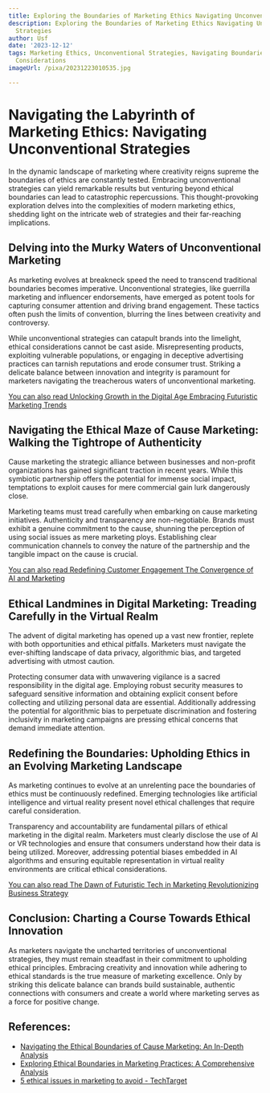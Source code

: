 ```yaml
---
title: Exploring the Boundaries of Marketing Ethics Navigating Unconventional Strategies
description: Exploring the Boundaries of Marketing Ethics Navigating Unconventional
  Strategies
author: Usf
date: '2023-12-12'
tags: Marketing Ethics, Unconventional Strategies, Navigating Boundaries, Ethical
  Considerations
imageUrl: /pixa/20231223010535.jpg

---
```

# Navigating the Labyrinth  of Marketing Ethics: Navigating Unconventional Strategies

In the dynamic landscape of marketing where  creativity reigns supreme  the boundaries of ethics are constantly tested. Embracing unconventional strategies can yield remarkable results  but venturing beyond  ethical boundaries  can lead to catastrophic repercussions.  This thought-provoking exploration delves into the complexities  of modern marketing  ethics, shedding light on the intricate web of strategies and their far-reaching implications.

## Delving into the Murky Waters of Unconventional Marketing

As marketing evolves at breakneck speed the  need to transcend traditional boundaries becomes imperative. Unconventional strategies, like guerrilla marketing and  influencer endorsements, have emerged as  potent tools for capturing consumer attention and driving brand engagement. These tactics  often push the limits of convention, blurring the  lines between creativity and controversy.

While unconventional strategies  can catapult brands into the limelight, ethical considerations cannot be  cast  aside.  Misrepresenting  products, exploiting vulnerable populations, or engaging in deceptive  advertising  practices can tarnish reputations and erode consumer trust. Striking a delicate balance between innovation and integrity is  paramount for marketers navigating the treacherous  waters  of unconventional marketing.

[You  can also read Unlocking Growth in the  Digital Age Embracing Futuristic Marketing Trends](Unlocking%20Growth%20in%20the%20Digital%20Age%20Embracing%20Futuristic%20Marketing%20Trends)


## Navigating  the Ethical Maze of Cause Marketing: Walking the Tightrope of Authenticity

Cause marketing the strategic alliance between businesses and non-profit organizations has gained significant traction in recent years. While this symbiotic partnership  offers the potential for  immense social impact, temptations  to exploit causes for  mere commercial gain  lurk dangerously close.

Marketing teams must tread carefully when embarking on cause marketing initiatives.  Authenticity and transparency are non-negotiable. Brands must exhibit a genuine commitment to the cause, shunning  the perception of using social issues as mere marketing ploys. Establishing clear communication  channels to convey the nature of the partnership  and the tangible impact on the cause is crucial.

[You can also read Redefining Customer Engagement The Convergence of AI and Marketing](Redefining%20Customer%20Engagement%20The%20Convergence%20of%20AI%20and%20Marketing)


## Ethical Landmines in Digital Marketing: Treading  Carefully in the Virtual Realm

The advent of digital  marketing has opened up a vast new frontier, replete with both opportunities and ethical pitfalls. Marketers must navigate the ever-shifting landscape of data privacy, algorithmic bias,  and targeted advertising with utmost caution.

Protecting  consumer data with unwavering vigilance is a sacred responsibility in the digital age. Employing robust security measures to safeguard sensitive information and obtaining explicit consent before collecting and utilizing personal data are essential. Additionally addressing the potential for algorithmic bias to  perpetuate discrimination  and fostering inclusivity in marketing campaigns are  pressing ethical concerns that demand  immediate attention.

## Redefining the Boundaries: Upholding Ethics in an Evolving  Marketing Landscape

As marketing continues to evolve at an unrelenting pace the boundaries of ethics must be continuously redefined. Emerging technologies like artificial intelligence and virtual reality present novel ethical  challenges that require careful consideration.

Transparency  and accountability are  fundamental pillars of ethical marketing in the digital realm. Marketers must  clearly disclose the use of AI or VR technologies and ensure that consumers understand how their data is being utilized. Moreover, addressing potential biases  embedded in AI algorithms and ensuring equitable representation in  virtual reality  environments are critical ethical considerations.

[You can  also read The Dawn of Futuristic Tech in Marketing Revolutionizing Business Strategy](The%20Dawn%20of%20Futuristic%20Tech%20in%20Marketing%20Revolutionizing%20Business%20Strategy)


## Conclusion: Charting a Course Towards Ethical Innovation

As marketers navigate the uncharted territories of unconventional strategies, they must remain steadfast in their commitment to upholding ethical  principles. Embracing creativity and innovation while adhering to  ethical standards is the  true measure of marketing excellence. Only by striking  this delicate balance can brands build sustainable, authentic connections with consumers  and create a world where marketing serves as a force for positive change.

## References:
- [Navigating the Ethical Boundaries of Cause Marketing: An In-Depth Analysis](https://www.mediummultimedia.com/en/marketing-usa/is-cause-marketing-ethical/)
- [Exploring Ethical Boundaries in Marketing Practices: A Comprehensive Analysis](https://www.mediummultimedia.com/en/marketing-usa/is-marketing-always-ethical/)
- [5 ethical issues in marketing to avoid - TechTarget](https://www.techtarget.com/whatis/feature/5-ethical-issues-in-marketing-to-avoid)
